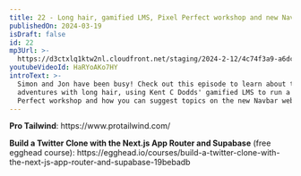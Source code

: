 ```yaml
---
title: 22 - Long hair, gamified LMS, Pixel Perfect workshop and new NavBar website
publishedOn: 2024-03-19
isDraft: false
id: 22
mp3Url: >-
  https://d3ctxlq1ktw2nl.cloudfront.net/staging/2024-2-12/4c74f3a9-a6dc-6be0-9b57-92557ca88524.mp3
youtubeVideoId: HaRYoAKo7HY
introText: >-
  Simon and Jon have been busy! Check out this episode to learn about their
  adventures with long hair, using Kent C Dodds' gamified LMS to run a Pixel
  Perfect workshop and how you can suggest topics on the new Navbar website.
---
```

**Pro Tailwind**: https\://www\.protailwind.com/

**Build a Twitter Clone with the Next.js App Router and Supabase** (free egghead course): https\://egghead.io/courses/build-a-twitter-clone-with-the-next-js-app-router-and-supabase-19bebadb
